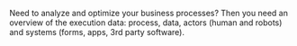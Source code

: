 Need to analyze and optimize your business processes?
Then you need an overview of the execution data: process, data, actors (human and robots) and systems (forms, apps, 3rd party software).